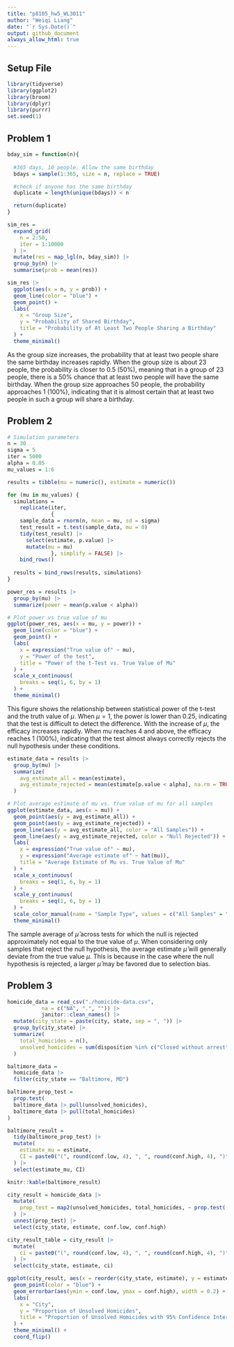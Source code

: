 ```yaml
---
title: "p8105_hw5_WL3011"
author: "Weiqi Liang"
date: "`r Sys.Date()`"
output: github_document
always_allow_html: true
---
```


## Setup File
```r
library(tidyverse)
library(ggplot2)
library(broom)
library(dplyr)
library(purrr)
set.seed(1)
```

## Problem 1

```r
bday_sim = function(n){
  
  #365 days, 10 people. Allow the same birthday
  bdays = sample(1:365, size = n, replace = TRUE)

  #check if anyone has the same birthday
  duplicate = length(unique(bdays)) < n 

  return(duplicate)
}
```

```r
sim_res = 
  expand_grid(
    n = 2:50,
    iter = 1:10000
  ) |>
  mutate(res = map_lgl(n, bday_sim)) |>
  group_by(n) |>
  summarise(prob = mean(res))

sim_res |>
  ggplot(aes(x = n, y = prob)) +
  geom_line(color = "blue") +
  geom_point() +
  labs(
    x = "Group Size",
    y = "Probability of Shared Birthday",
    title = "Probability of At Least Two People Sharing a Birthday"
  ) +
  theme_minimal()

```

As the group size increases, the probability that at least two people share the same birthday increases rapidly. When the group size is about 23 people, the probability is closer to 0.5 (50%), meaning that in a group of 23 people, there is a 50% chance that at least two people will have the same birthday. When the group size approaches 50 people, the probability approaches 1 (100%), indicating that it is almost certain that at least two people in such a group will share a birthday.

## Problem 2

```r
# Simulation parameters
n = 30
sigma = 5
iter = 5000
alpha = 0.05
mu_values = 1:6

results = tibble(mu = numeric(), estimate = numeric())

for (mu in mu_values) {
  simulations = 
    replicate(iter, 
              {
    sample_data = rnorm(n, mean = mu, sd = sigma)
    test_result = t.test(sample_data, mu = 0)
    tidy(test_result) |>
      select(estimate, p.value) |>
      mutate(mu = mu)  
              }, simplify = FALSE) |> 
    bind_rows()
  
  results = bind_rows(results, simulations)
}
```

```r
power_res = results |>
  group_by(mu) |>
  summarize(power = mean(p.value < alpha))

# Plot power vs true value of mu
ggplot(power_res, aes(x = mu, y = power)) +
  geom_line(color = "blue") +
  geom_point() +
  labs(
    x = expression("True value of" ~ mu),
    y = "Power of the test",
    title = "Power of the t-Test vs. True Value of Mu"
  ) +
  scale_x_continuous(
    breaks = seq(1, 6, by = 1) 
  ) + 
  theme_minimal()
```

This figure shows the relationship between statistical power of the t-test and the truth value of $\mu$. When $\mu = 1$, the power is lower than 0.25, indicating that the test is difficult to detect the difference. With the increase of $\mu$, the efficacy increases rapidly. When mu reaches 4 and above, the efficacy reaches 1 (100%), indicating that the test almost always correctly rejects the null hypothesis under these conditions.

```r
estimate_data = results |>
  group_by(mu) |>
  summarize(
    avg_estimate_all = mean(estimate),
    avg_estimate_rejected = mean(estimate[p.value < alpha], na.rm = TRUE)
  )

# Plot average estimate of mu vs. true value of mu for all samples
ggplot(estimate_data, aes(x = mu)) +
  geom_point(aes(y = avg_estimate_all)) +
  geom_point(aes(y = avg_estimate_rejected)) +
  geom_line(aes(y = avg_estimate_all, color = "All Samples")) +
  geom_line(aes(y = avg_estimate_rejected, color = "Null Rejected")) +
  labs(
    x = expression("True value of" ~ mu),
    y = expression("Average estimate of" ~ hat(mu)),
    title = "Average Estimate of Mu vs. True Value of Mu"
  ) +
  scale_x_continuous(
    breaks = seq(1, 6, by = 1) 
  ) + 
  scale_y_continuous(
    breaks = seq(1, 6, by = 1) 
  ) + 
  scale_color_manual(name = "Sample Type", values = c("All Samples" = "blue", "Null Rejected" = "red")) +
  theme_minimal()
```

The sample average of $\hat\mu$ across tests for which the null is rejected approximately not equal to the true value of $\mu$. When considering only samples that reject the null hypothesis, the average estimate $\hat\mu$ will generally deviate from the true value $\mu$. This is because in the case where the null hypothesis is rejected, a larger $\hat\mu$ may be favored due to selection bias.

## Problem 3

```r
homicide_data = read_csv("./homicide-data.csv", 
           na = c("NA", ".", "")) |>
           janitor::clean_names() |>
  mutate(city_state = paste(city, state, sep = ", ")) |>
  group_by(city_state) |>
  summarize(
    total_homicides = n(),
    unsolved_homicides = sum(disposition %in% c("Closed without arrest", "Open/No arrest"))
  )

baltimore_data =
  homicide_data |>
  filter(city_state == "Baltimore, MD")

baltimore_prop_test =
  prop.test(
  baltimore_data |> pull(unsolved_homicides),
  baltimore_data |> pull(total_homicides)
)

baltimore_result = 
  tidy(baltimore_prop_test) |>
  mutate(
    estimate_mu = estimate,
    CI = paste0("(", round(conf.low, 4), ", ", round(conf.high, 4), ")")
  ) |>
  select(estimate_mu, CI)
```

```r
knitr::kable(baltimore_result)
```


```r
city_result = homicide_data |>
  mutate(
    prop_test = map2(unsolved_homicides, total_homicides, ~ prop.test(.x, .y) |> tidy())
  ) |>
  unnest(prop_test) |>
  select(city_state, estimate, conf.low, conf.high)

city_result_table = city_result |>
  mutate(
    ci = paste0("(", round(conf.low, 4), ", ", round(conf.high, 4), ")")
  ) |>
  select(city_state, estimate, ci)
```

```r
ggplot(city_result, aes(x = reorder(city_state, estimate), y = estimate)) +
  geom_point(color = "blue") +
  geom_errorbar(aes(ymin = conf.low, ymax = conf.high), width = 0.2) +
  labs(
    x = "City",
    y = "Proportion of Unsolved Homicides",
    title = "Proportion of Unsolved Homicides with 95% Confidence Intervals"
  ) +
  theme_minimal() +
  coord_flip()
```




